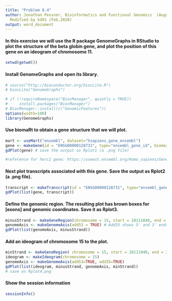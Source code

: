 ```yaml
---
title: "Problem 8.4"
author: Jonathan Pevsner, Bioinformatics and Functional Genomics  (August, 2015).
  Modified by kd91 (Feb,2020)
output: word_document
---
```


#### In this exercise we will use the R package GenomeGraphs in RStudio to plot the structure of the beta globin gene, and plot the position of this gene on an ideogram of chromosome 11.

```r
setwd(getwd())
```

#### Install GenomeGraphs and open its library.

```r
# source("http://bioconductor.org/biocLite.R")
# biocLite("GenomeGraphs")

# if (!requireNamespace("BiocManager", quietly = TRUE))
#     install.packages("BiocManager")
# BiocManager::install(c("GenomicFeatures"))
options(width=100)
library(GenomeGraphs)
```

#### Use biomaRt to obtain a gene structure that we will plot.

```r
mart <- useMart("ensembl", dataset="hsapiens_gene_ensembl")
gene <- makeGene(id = "ENSG00000128731", type="ensembl_gene_id", biomart = mart)
gdPlot(gene) # save the output as Rplot1 (a .png file)

#reference for herc2 gene: https://uswest.ensembl.org/Homo_sapiens/Gene/Summary?db=core;g=ENSG00000128731;r=15:28111040-28322172
```

#### Next plot transcripts associated with this gene. Save the output as Rplot2 (a .png file).

```r
transcript <- makeTranscript(id = "ENSG00000128731", type="ensembl_gene_id", biomart = mart)
gdPlot(list(gene, transcript))
```

#### Define the genomic region. The resulting plot has brown boxes for [exons] and genomic coordinates. Save it as Rplot3.

```r
minusStrand <- makeGeneRegion(chromosome = 15, start = 28111040, end = 28322172, strand = "-", biomart = mart)
genomeAxis <- makeGenomeAxis(add53 = TRUE) # Add53 shows 5' and 3' ends
gdPlot(list(genomeAxis, minusStrand)) 
```

#### Add an ideogram of chromosome 15 to the plot.

```r
minStrand <- makeGeneRegion( chromosome = 15, start = 28111040, end = 28111040, strand = "-", biomart = mart)
ideogram <- makeIdeogram(chromosome = 15)
genomeAxis <- makeGenomeAxis(add53=TRUE, add35=TRUE)
gdPlot(list(ideogram, minusStrand, genomeAxis, minStrand)) 
# save as Rplot4.png
```


#### Show the session information
```r
sessionInfo()
```

